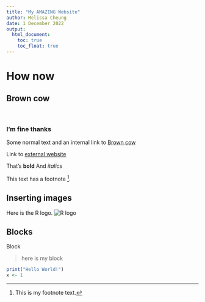 ```yaml
---
title: "My AMAZING Website"
author: Melissa Cheung
date: 1 December 2022
output: 
  html_document:
    toc: true
    toc_float: true
---
```


# How now

## Brown cow {#markdown-header}

\

### I'm fine thanks

Some normal text and an internal link to [Brown cow](#markdown-header)

Link to [external website](#https://www.google.com)

<!-- Here is a comment that is hidden -->

That's **bold** And *italics*

This text has a footnote [^1].

[^1]: This is my footnote text.

## Inserting images

Here is the R logo.
![R logo](img/rlogo.png)

## Blocks
Block

> here is my block

```r
print("Hello World!")
x <- 1
```


